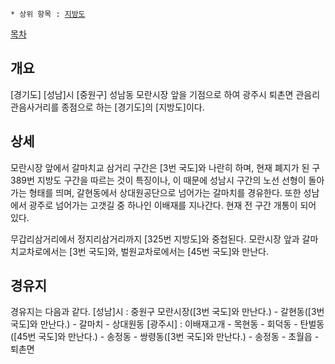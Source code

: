 * 상위 항목 : [[지방도]]

[[목차]]
== 개요 ==
[경기도] [성남]시 [중원구] 성남동 모란시장 앞을 기점으로 하여 광주시 퇴촌면 관음리 관음사거리를 종점으로 하는 [경기도]의 [지방도]이다. 

== 상세 ==
모란시장 앞에서 갈마치교 삼거리 구간은 [3번 국도]와 나란히 하며, 현재 폐지가 된 구 389번 지방도 구간을 따르는 것이 특징이나, 이 때문에 성남시 구간의 노선 선형이 돌아가는 형태를 띄며, 갈현동에서 상대원공단으로 넘어가는 갈마치를 경유한다. 또한 성남에서 광주로 넘어가는 고갯길 중 하나인 이배재를 지나간다. 현재 전 구간 개통이 되어 있다.

무갑리삼거리에서 정지리삼거리까지 [325번 지방도]와 중첩된다.
모란시장 앞과 갈마치교차로에서는 [3번 국도]와, 벌원교차로에서는 [45번 국도]와 만난다.

== 경유지 ==
경유지는 다음과 같다.
[성남]시 : 중원구 모란시장([3번 국도]와 만난다.) - 갈현동([3번 국도]와 만난다.) - 갈마치 - 상대원동
[광주시] :  이배재고개 - 목현동 - 회덕동 - 탄벌동([45번 국도]와 만난다.) - 송정동 - 쌍령동([3번 국도]와 만난다.) - 송정동 - 초월읍 - 퇴촌면
